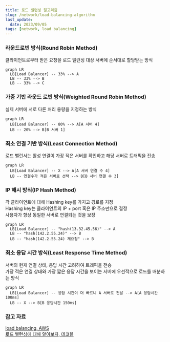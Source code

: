 ```yaml
---
title: 로드 밸런싱 알고리즘
slug: /network/load-balancing-algorithm
last_update:
  date: 2023/09/05
tags: [network, load balancing]
---
```


### 라운드로빈 방식(Round Robin Method)

클라이언트로부터 받은 요청을 로드 밸런싱 대상 서버에 순서대로 할당받는 방식

```mermaid
graph LR
  LB[Load Balancer] -- 33% --> A
  LB -- 33% --> B
  LB -- 33% --> C
```

### 가중 기반 라운드 로빈 방식(Weighted Round Robin Method)

실제 서버에 서로 다른 처리 용량을 지정하는 방식

```mermaid
graph LR
  LB[Load Balancer] -- 80% --> A[A 서버 4]
  LB -- 20% --> B[B 서버 1]
```

### 최소 연결 기반 방식(Least Connection Method)

로드 밸런서는 활성 연결이 가장 적은 서버를 확인하고 해당 서버로 트래픽을 전송

```mermaid
graph LR
  LB[Load Balancer] -- X --> A[A 서버 연결 수 4]
  LB -- 연결수가 적은 서버로 선택 --> B[B 서버 연결 수 3]
```

### IP 해시 방식(IP Hash Method)

각 클라이언트에 대해 Hashing key를 가지고 경로를 지정  
Hashing key는 클라이언트의 IP + port 혹은 IP 주소만으로 결정  
사용자가 항상 동일한 서버로 연결되는 것을 보장

```mermaid
graph LR
  LB[Load Balancer] -- "hash(13.32.45.56)" --> A
  LB -- "hash(142.2.55.24)" --> B
  LB -- "hash(142.2.55.24) 재요청" --> B
```

### 최소 응답 시간 방식(Least Response Time Method)

서버의 현재 연결 상태, 응답 시간 고려하여 트래픽을 전송  
가장 적은 연결 상태와 가장 짧은 응답 시간을 보이는 서버에 우선적으로 로드를 배분하는 방식  

```mermaid
graph LR
  LB[Load Balancer] -- 응답 시간이 더 빠르니 A 서버로 전달 --> A[A 응답시간 100ms]
  LB -- X --> B[B 응답시간 150ms]
```

### 참고 자료

[load balancing, AWS](https://aws.amazon.com/ko/what-is/load-balancing/)  
[로드 밸런싱에 대해 알아보자, 테코블](https://tecoble.techcourse.co.kr/post/2021-11-07-load-balancing/)